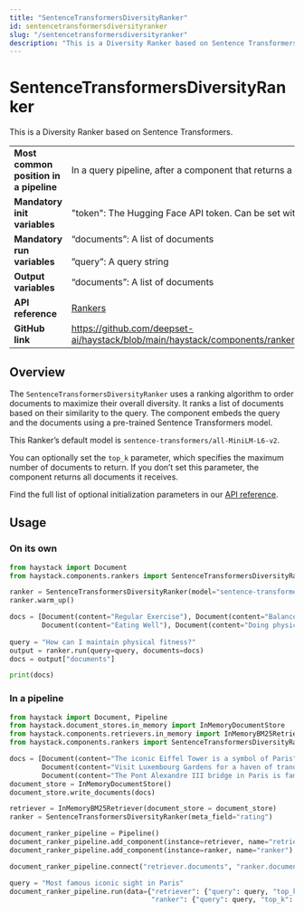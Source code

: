 ```yaml
---
title: "SentenceTransformersDiversityRanker"
id: sentencetransformersdiversityranker
slug: "/sentencetransformersdiversityranker"
description: "This is a Diversity Ranker based on Sentence Transformers."
---
```


# SentenceTransformersDiversityRanker

This is a Diversity Ranker based on Sentence Transformers.

|  |  |
| --- | --- |
| **Most common position in a pipeline** | In a query pipeline, after a component that returns a list of documents such as a [Retriever](../../../docs/pipeline-components/retrievers.mdx) |
| **Mandatory init variables** | "token": The Hugging Face API token. Can be set with `HF_API_TOKEN` or `HF_TOKEN` env var. |
| **Mandatory run variables** | “documents”: A list of documents  <br /> <br />”query”: A query string |
| **Output variables** | “documents”: A list of documents |
| **API reference** | [Rankers](/reference/rankers-api) |
| **GitHub link** | https://github.com/deepset-ai/haystack/blob/main/haystack/components/rankers/sentence_transformers_diversity.py |

## Overview

The `SentenceTransformersDiversityRanker` uses a ranking algorithm to order documents to maximize their overall diversity. It ranks a list of documents based on their similarity to the query. The component embeds the query and the documents using a pre-trained Sentence Transformers model.

This Ranker’s default model is `sentence-transformers/all-MiniLM-L6-v2`.

You can optionally set the `top_k` parameter, which specifies the maximum number of documents to return. If you don’t set this parameter, the component returns all documents it receives.

Find the full list of optional initialization parameters in our [API reference](/reference/rankers-api#sentencetransformersdiversityranker).

## Usage

### On its own

```python
from haystack import Document
from haystack.components.rankers import SentenceTransformersDiversityRanker

ranker = SentenceTransformersDiversityRanker(model="sentence-transformers/all-MiniLM-L6-v2", similarity="cosine")
ranker.warm_up()

docs = [Document(content="Regular Exercise"), Document(content="Balanced Nutrition"), Document(content="Positive Mindset"), 
        Document(content="Eating Well"), Document(content="Doing physical activities"), Document(content="Thinking positively")]
        
query = "How can I maintain physical fitness?"
output = ranker.run(query=query, documents=docs)
docs = output["documents"]

print(docs)
```

### In a pipeline

```python
from haystack import Document, Pipeline
from haystack.document_stores.in_memory import InMemoryDocumentStore
from haystack.components.retrievers.in_memory import InMemoryBM25Retriever
from haystack.components.rankers import SentenceTransformersDiversityRanker

docs = [Document(content="The iconic Eiffel Tower is a symbol of Paris"),
        Document(content="Visit Luxembourg Gardens for a haven of tranquility in Paris"),
        Document(content="The Pont Alexandre III bridge in Paris is famous for its Beaux-Arts style")]
document_store = InMemoryDocumentStore()
document_store.write_documents(docs)

retriever = InMemoryBM25Retriever(document_store = document_store)
ranker = SentenceTransformersDiversityRanker(meta_field="rating")

document_ranker_pipeline = Pipeline()
document_ranker_pipeline.add_component(instance=retriever, name="retriever")
document_ranker_pipeline.add_component(instance=ranker, name="ranker")

document_ranker_pipeline.connect("retriever.documents", "ranker.documents")

query = "Most famous iconic sight in Paris"
document_ranker_pipeline.run(data={"retriever": {"query": query, "top_k": 3}, 
                                   "ranker": {"query": query, "top_k": 2}})
```